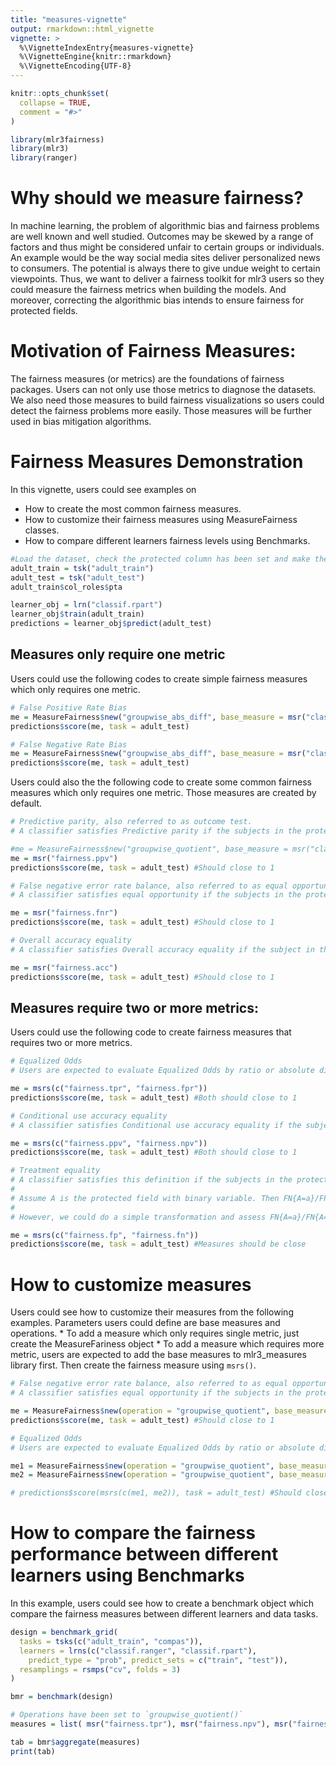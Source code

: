 ```yaml
---
title: "measures-vignette"
output: rmarkdown::html_vignette
vignette: >
  %\VignetteIndexEntry{measures-vignette}
  %\VignetteEngine{knitr::rmarkdown}
  %\VignetteEncoding{UTF-8}
---
```


```r
knitr::opts_chunk$set(
  collapse = TRUE,
  comment = "#>"
)
```

```r
library(mlr3fairness)
library(mlr3)
library(ranger)
```
# Why should we measure fairness?

In machine learning, the problem of algorithmic bias and fairness problems are well known and well studied. Outcomes may be skewed by a range of factors and thus might be considered unfair to certain groups or individuals. An example would be the way social media sites deliver personalized news to consumers. The potential is always there to give undue weight to certain viewpoints. Thus, we want to deliver a fairness toolkit for mlr3 users so they could measure the fairness metrics when building the models. And moreover, correcting the algorithmic bias intends to ensure fairness for protected fields. 

# Motivation of Fairness Measures:

The fairness measures (or metrics) are the foundations of fairness packages. Users can not only use those metrics to diagnose the datasets. We also need those measures to build fairness visualizations so users could detect the fairness problems more easily. Those measures will be further used in bias mitigation algorithms. 

# Fairness Measures Demonstration

In this vignette, users could see examples on 

* How to create the most common fairness measures.
* How to customize their fairness measures using MeasureFairness classes.
* How to compare different learners fairness levels using Benchmarks.

```r
#Load the dataset, check the protected column has been set and make the predictions.
adult_train = tsk("adult_train")
adult_test = tsk("adult_test")
adult_train$col_roles$pta

learner_obj = lrn("classif.rpart")
learner_obj$train(adult_train)
predictions = learner_obj$predict(adult_test)
```

## Measures only require one metric

Users could use the following codes to create simple fairness measures which only requires one metric.

```r
# False Positive Rate Bias
me = MeasureFairness$new("groupwise_abs_diff", base_measure = msr("classif.fpr"))
predictions$score(me, task = adult_test)

# False Negative Rate Bias
me = MeasureFairness$new("groupwise_abs_diff", base_measure = msr("classif.fnr"))
predictions$score(me, task = adult_test)
```

Users could also the the following code to create some common fairness measures which only requires one metric. Those measures are created by default.
```r
# Predictive parity, also referred to as outcome test.
# A classifier satisfies Predictive parity if the subjects in the protected and unprotected groups have equal PPV. We could use the following code to assess it:

#me = MeasureFairness$new("groupwise_quotient", base_measure = msr("classif.ppv"))
me = msr("fairness.ppv")
predictions$score(me, task = adult_test) #Should close to 1

# False negative error rate balance, also referred to as equal opportunity.
# A classifier satisfies equal opportunity if the subjects in the protected and unprotected groups have equal FNR. We could use the following code to assess it:

me = msr("fairness.fnr")
predictions$score(me, task = adult_test) #Should close to 1

# Overall accuracy equality
# A classifier satisfies Overall accuracy equality if the subject in the protected and unprotected groups have equal prediction accuracy. We could use the following code to assess it:

me = msr("fairness.acc")
predictions$score(me, task = adult_test) #Should close to 1
```

## Measures require two or more metrics:

Users could use the following code to create fairness measures that requires two or more metrics.

```r
# Equalized Odds
# Users are expected to evaluate Equalized Odds by ratio or absolute difference. A classifier satisfies Equalized Odds if the subjects in the protected and unprotected groups have equal TPR and equal FPR. So we could use the following code to assess Equalized Odds:

me = msrs(c("fairness.tpr", "fairness.fpr"))
predictions$score(me, task = adult_test) #Both should close to 1

# Conditional use accuracy equality
# A classifier satisfies Conditional use accuracy equality if the subjects in the protected and unprotected groups have equal PPV and equal NPV. We could use ratio or absolute difference to assess it:

me = msrs(c("fairness.ppv", "fairness.npv"))
predictions$score(me, task = adult_test) #Both should close to 1

# Treatment equality
# A classifier satisfies this definition if the subjects in the protected and unprotected groups have an equal ratio of FN and FP, satisfying the formula:
# 
# Assume A is the protected field with binary variable. Then FN{A=a}/FP{A=a} = FN{A=b}/FP{A=b}
# 
# However, we could do a simple transformation and assess FN{A=a}/FN{A=b} = FP{A=a}/FP{A=b}. Then we could use the following code:

me = msrs(c("fairness.fp", "fairness.fn"))
predictions$score(me, task = adult_test) #Measures should be close

```

# How to customize measures

Users could see how to customize their measures from the following examples. Parameters users could define are base measures and operations.
* To add a measure which only requires single metric, just create the MeasureFariness object
* To add a measure which requires more metric, users are expected to add the base measures to mlr3_measures library first. Then create the fairness measure using `msrs()`.
```r
# False negative error rate balance, also referred to as equal opportunity.
# A classifier satisfies equal opportunity if the subjects in the protected and unprotected groups have equal FNR. We could use the following code to assess it:

me = MeasureFairness$new(operation = "groupwise_quotient", base_measure = msr("classif.fnr"))
predictions$score(me, task = adult_test) #Should close to 1

# Equalized Odds
# Users are expected to evaluate Equalized Odds by ratio or absolute difference. A classifier satisfies Equalized Odds if the subjects in the protected and unprotected groups have equal TPR and equal FPR. So we could use the following code to assess Equalized Odds:

me1 = MeasureFairness$new(operation = "groupwise_quotient", base_measure = msr("classif.fnr"))
me2 = MeasureFairness$new(operation = "groupwise_quotient", base_measure = msr("classif.fpr"))

# predictions$score(msrs(c(me1, me2)), task = adult_test) #Should close to 1
```

# How to compare the fairness performance between different learners using Benchmarks

In this example, users could see how to create a benchmark object which compare the fairness measures between different learners and data tasks.

```r
design = benchmark_grid(
  tasks = tsks(c("adult_train", "compas")),
  learners = lrns(c("classif.ranger", "classif.rpart"),
    predict_type = "prob", predict_sets = c("train", "test")),
  resamplings = rsmps("cv", folds = 3)
)

bmr = benchmark(design)

# Operations have been set to `groupwise_quotient()`
measures = list( msr("fairness.tpr"), msr("fairness.npv"), msr("fairness.acc"), msr("classif.acc") )

tab = bmr$aggregate(measures)
print(tab)
```


